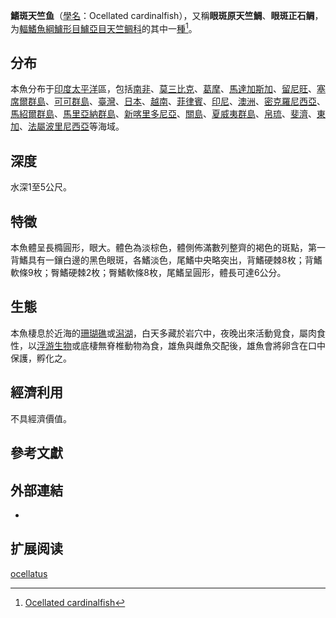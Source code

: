 {{Speciesbox
| name = 鰭斑天竺鱼
| status = NE
| status_system = 
| image = 
| genus = Apogonichthys
| species = ocellatus
| authority = [[Weber|Weber]], 1913
| synonyms = *''Apogon ocellatus''<br /><small>Weber, 1913</small>
}}

'''鰭斑天竺鱼'''（[[學名|學名]]：Ocellated cardinalfish），又稱'''眼斑原天竺鯛'''、'''眼斑正石鲷'''，为[[輻鰭魚綱|輻鰭魚綱]][[鱸形目|鱸形目]][[鱸亞目|鱸亞目]][[天竺鲷科|天竺鲷科]]的其中一[[種|種]]<ref>[http://www.fishbase.org/Summary/SpeciesSummary.php?ID=5740&AT=%26%2339981%3B%26%2326001%3B%26%2322825%3B%26%2331482%3B%26%2339770%3B Ocellated cardinalfish]</ref>。

==分布==
本魚分布于[[印度|印度]][[太平洋|太平洋]]區，包括[[南非|南非]]、[[莫三比克|莫三比克]]、[[葛摩|葛摩]]、[[馬達加斯加|馬達加斯加]]、[[留尼旺|留尼旺]]、[[塞席爾群島|塞席爾群島]]、[[可可群島|可可群島]]、[[臺灣|臺灣]]、[[日本|日本]]、[[越南|越南]]、[[菲律賓|菲律賓]]、[[印尼|印尼]]、[[澳洲|澳洲]]、[[密克羅尼西亞|密克羅尼西亞]]、[[馬紹爾群島|馬紹爾群島]]、[[馬里亞納群島|馬里亞納群島]]、[[新喀里多尼亞|新喀里多尼亞]]、[[關島|關島]]、[[夏威夷群島|夏威夷群島]]、[[帛琉|帛琉]]、[[斐濟|斐濟]]、[[東加|東加]]、[[法屬波里尼西亞|法屬波里尼西亞]]等海域。

==深度==
水深1至5公尺。

==特徵==
本魚體呈長橢圓形，眼大。體色為淡棕色，體側佈滿數列整齊的褐色的斑點，第一背鰭具有一鑲白邊的黑色眼斑，各鰭淡色，尾鰭中央略突出，背鰭硬棘8枚；背鰭軟條9枚；臀鰭硬棘2枚；臀鰭軟條8枚，尾鰭呈圓形，體長可達6公分。

==生態==
本魚棲息於近海的[[珊瑚礁|珊瑚礁]]或[[潟湖|潟湖]]，白天多藏於岩穴中，夜晚出來活動覓食，屬肉食性，以[[浮游生物|浮游生物]]或底棲無脊椎動物為食，雄魚與雌魚交配後，雄魚會將卵含在口中保護，孵化之。

==經濟利用==
不具經濟價值。

==參考文獻==
<div class="references-small">
<references></references>
{{refend}}

== 外部連結==
*{{FishBase_species|genus=Apogonichthys|species=ocellatus|year=2011|month=12}}

== 扩展阅读 ==
{{refbegin}}
{{wikispecies-inline|Apogonichthys ocellatus|鰭斑天竺鱼}}
{{refend}}
{{Taxonbar|from=Q773690}}

[[Category:天竺鱼属|ocellatus]]


{{鱸形目小作品}}